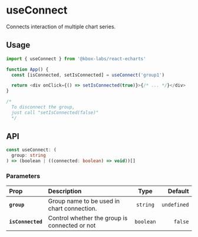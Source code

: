# useConnect

Connects interaction of multiple chart series.

## Usage

```js
import { useConnect } from '@kbox-labs/react-echarts'

function App() {
  const [isConnected, setIsConnected] = useConnect('group1')

  return <div onClick={() => setIsConnected(true)}>{/* ... */}</div>
}

/* 
  To disconnect the group, 
  just call "setIsConnected(false)" 
  */
```

## API

```typescript
const useConnect: (
  group: string
) => (boolean | ((connected: boolean) => void))[]
```

### Parameters

| Prop              | Description                                   |   Type    |     Default |
| :---------------- | :-------------------------------------------- | :-------: | ----------: |
| **`group`**       | Group name to be used in chart connection.    | `string`  | `undefined` |
| **`isConnected`** | Control whether the group is connected or not | `boolean` |     `false` |
